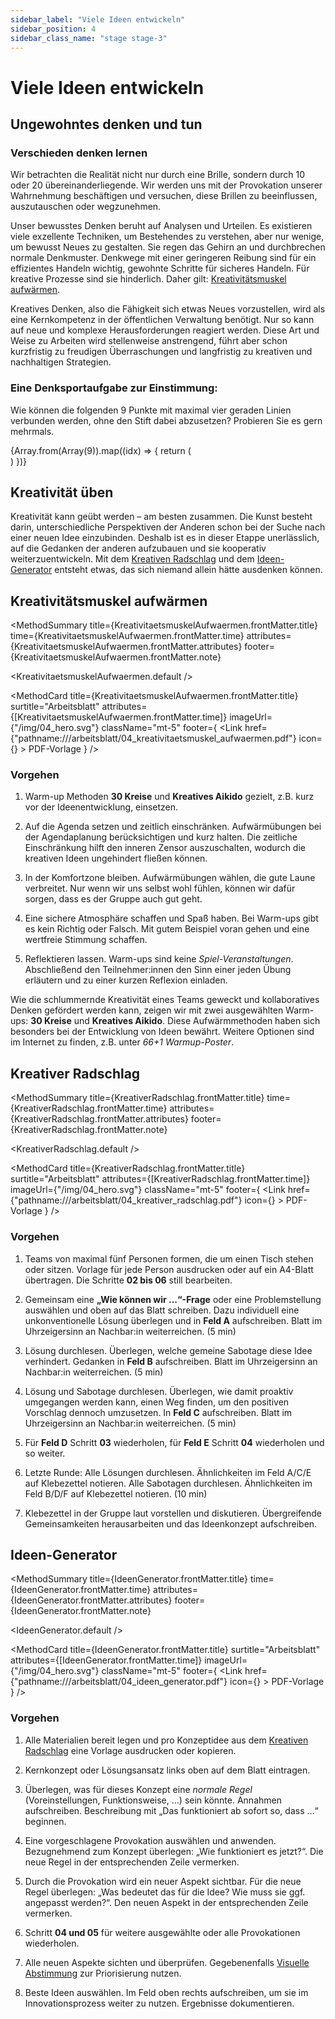 ```yaml
---
sidebar_label: "Viele Ideen entwickeln"
sidebar_position: 4
sidebar_class_name: "stage stage-3"
---
```



# Viele Ideen entwickeln

## Ungewohntes denken und tun

### Verschieden denken lernen

Wir betrachten die Realität nicht nur durch eine Brille, sondern durch 10 oder 20 übereinanderliegende. Wir werden uns mit der Provokation unserer Wahrnehmung beschäftigen und versuchen, diese Brillen zu beeinflussen, auszutauschen oder wegzunehmen.

Unser bewusstes Denken beruht auf Analysen und Urteilen. Es existieren viele exzellente Techniken, um Bestehendes zu verstehen, aber nur wenige, um bewusst Neues zu gestalten. Sie regen das Gehirn an und durchbrechen normale Denkmuster. Denkwege mit einer geringeren Reibung sind für ein effizientes Handeln wichtig, gewohnte Schritte für sicheres Handeln. Für kreative Prozesse sind sie hinderlich. Daher gilt: [Kreativitätsmuskel aufwärmen](#kreativitätsmuskel-aufwärmen).

Kreatives Denken, also die Fähigkeit sich etwas Neues vorzustellen, wird als eine Kernkompetenz in der öffentlichen Verwaltung benötigt. Nur so kann auf neue und komplexe Herausforderungen reagiert werden. Diese Art und Weise zu Arbeiten wird stellenweise anstrengend, führt aber schon kurzfristig zu freudigen Überraschungen und langfristig zu kreativen und nachhaltigen Strategien.

### Eine Denksportaufgabe zur Einstimmung:

Wie können die folgenden 9 Punkte mit maximal vier geraden Linien verbunden werden, ohne den Stift dabei abzusetzen? Probieren Sie es gern mehrmals.

<div className="grid grid-cols-3 grid-rows-3">
  {Array.from(Array(9)).map((idx) => {
    return (
      <div key={idx} className="m-7 bg-blue-500 w-4 h-4 rounded-full"></div>
      )
})}

</div>

## Kreativität üben

Kreativität kann geübt werden – am besten zusammen. Die Kunst besteht darin, unterschiedliche Perspektiven der Anderen schon bei der Suche nach einer neuen Idee einzubinden. Deshalb ist es in dieser Etappe unerlässlich, auf die Gedanken der anderen aufzubauen und sie kooperativ weiterzuentwickeln. Mit dem [Kreativen Radschlag](#kreativer-radschlag) und dem [Ideen-Generator](#ideen-generator) entsteht etwas, das sich niemand allein hätte ausdenken können.

## Kreativitätsmuskel aufwärmen

<MethodSummary
  title={KreativitaetsmuskelAufwaermen.frontMatter.title}
  time={KreativitaetsmuskelAufwaermen.frontMatter.time}
  attributes={KreativitaetsmuskelAufwaermen.frontMatter.attributes}
  footer={KreativitaetsmuskelAufwaermen.frontMatter.note}
>
  <KreativitaetsmuskelAufwaermen.default />
</MethodSummary>

<MethodCard
  title={KreativitaetsmuskelAufwaermen.frontMatter.title}
  surtitle="Arbeitsblatt"
  attributes={[KreativitaetsmuskelAufwaermen.frontMatter.time]}
  imageUrl={"/img/04_hero.svg"}
  className="mt-5"
  footer={
    <Link
      href={"pathname:///arbeitsblatt/04_kreativitaetsmuskel_aufwaermen.pdf"}
      icon={<EditIcon className="w-3 h-3 text-inherit" />}
    >
      PDF-Vorlage
    </Link>
  }
/>

### Vorgehen

1. Warm-up Methoden **30 Kreise** und **Kreatives Aikido** gezielt, z.B. kurz vor der Ideenentwicklung, einsetzen.

2. Auf die Agenda setzen und zeitlich einschränken. Aufwärmübungen bei der Agendaplanung berücksichtigen und kurz halten. Die zeitliche Einschränkung hilft den inneren Zensor auszuschalten, wodurch die kreativen Ideen ungehindert fließen können.

3. In der Komfortzone bleiben. Aufwärmübungen wählen, die gute Laune verbreitet. Nur wenn wir uns selbst wohl fühlen, können wir dafür sorgen, dass es der Gruppe auch gut geht.

4. Eine sichere Atmosphäre schaffen und Spaß haben. Bei Warm-ups gibt es kein Richtig oder Falsch. Mit gutem Beispiel voran gehen und eine wertfreie Stimmung schaffen.

5. Reflektieren lassen. Warm-ups sind keine _Spiel-Veranstaltungen_. Abschließend den Teilnehmer:innen den Sinn einer jeden Übung erläutern und zu einer kurzen Reflexion einladen.

Wie die schlummernde Kreativität eines Teams geweckt und kollaboratives Denken gefördert werden kann, zeigen wir mit zwei ausgewählten Warm-ups: **30 Kreise** und **Kreatives Aikido**. Diese Aufwärmmethoden haben sich besonders bei der Entwicklung von Ideen bewährt. Weitere Optionen sind im Internet zu finden, z.B. unter _66+1 Warmup-Poster_.

## Kreativer Radschlag

<MethodSummary
  title={KreativerRadschlag.frontMatter.title}
  time={KreativerRadschlag.frontMatter.time}
  attributes={KreativerRadschlag.frontMatter.attributes}
  footer={KreativerRadschlag.frontMatter.note}
>
  <KreativerRadschlag.default />
</MethodSummary>

<MethodCard
  title={KreativerRadschlag.frontMatter.title}
  surtitle="Arbeitsblatt"
  attributes={[KreativerRadschlag.frontMatter.time]}
  imageUrl={"/img/04_hero.svg"}
  className="mt-5"
  footer={
    <Link
      href={"pathname:///arbeitsblatt/04_kreativer_radschlag.pdf"}
      icon={<EditIcon className="w-3 h-3 text-inherit" />}
    >
      PDF-Vorlage
    </Link>
  }
/>

### Vorgehen

1. Teams von maximal fünf Personen formen, die um einen Tisch stehen oder sitzen. Vorlage für jede Person ausdrucken oder auf ein A4-Blatt übertragen. Die Schritte **02 bis 06** still bearbeiten.

2. Gemeinsam eine **„Wie können wir ...“-Frage** oder eine Problemstellung auswählen und oben auf das Blatt schreiben. Dazu individuell eine unkonventionelle Lösung überlegen und in **Feld A** aufschreiben. Blatt im Uhrzeigersinn an Nachbar:in weiterreichen. (5 min)

3. Lösung durchlesen. Überlegen, welche gemeine Sabotage diese Idee verhindert. Gedanken in **Feld B** aufschreiben. Blatt im Uhrzeigersinn an Nachbar:in weiterreichen. (5 min)

4. Lösung und Sabotage durchlesen. Überlegen, wie damit proaktiv umgegangen werden kann, einen Weg finden, um den positiven Vorschlag dennoch umzusetzen. In **Feld C** aufschreiben. Blatt im Uhrzeigersinn an Nachbar:in weiterreichen. (5 min)

5. Für **Feld D** Schritt **03** wiederholen, für **Feld E** Schritt **04** wiederholen und so weiter.

6. Letzte Runde: Alle Lösungen durchlesen. Ähnlichkeiten im Feld A/C/E auf Klebezettel notieren. Alle Sabotagen durchlesen. Ähnlichkeiten im Feld B/D/F auf Klebezettel notieren. (10 min)

7. Klebezettel in der Gruppe laut vorstellen und diskutieren. Übergreifende Gemeinsamkeiten herausarbeiten und das Ideenkonzept aufschreiben.

## Ideen-Generator

<MethodSummary
  title={IdeenGenerator.frontMatter.title}
  time={IdeenGenerator.frontMatter.time}
  attributes={IdeenGenerator.frontMatter.attributes}
  footer={IdeenGenerator.frontMatter.note}
>
  <IdeenGenerator.default />
</MethodSummary>

<MethodCard
  title={IdeenGenerator.frontMatter.title}
  surtitle="Arbeitsblatt"
  attributes={[IdeenGenerator.frontMatter.time]}
  imageUrl={"/img/04_hero.svg"}
  className="mt-5"
  footer={
    <Link
      href={"pathname:///arbeitsblatt/04_ideen_generator.pdf"}
      icon={<EditIcon className="w-3 h-3 text-inherit" />}
    >
      PDF-Vorlage
    </Link>
  }
/>

### Vorgehen

1. Alle Materialien bereit legen und pro Konzeptidee aus dem [Kreativen Radschlag](#kreativer-radschlag) eine Vorlage ausdrucken oder kopieren.

2. Kernkonzept oder Lösungsansatz links oben auf dem Blatt eintragen.

3. Überlegen, was für dieses Konzept eine _normale Regel_ (Voreinstellungen, Funktionsweise, ...) sein könnte. Annahmen aufschreiben. Beschreibung mit „Das funktioniert ab sofort so, dass …“ beginnen.

4. Eine vorgeschlagene Provokation auswählen und anwenden. Bezugnehmend zum Konzept überlegen: „Wie funktioniert es jetzt?“. Die neue Regel in der entsprechenden Zeile vermerken.

5. Durch die Provokation wird ein neuer Aspekt sichtbar. Für die neue Regel überlegen: „Was bedeutet das für die Idee? Wie muss sie ggf. angepasst werden?“. Den neuen Aspekt in der entsprechenden Zeile vermerken.

6. Schritt **04 und 05** für weitere ausgewählte oder alle Provokationen wiederholen.

7. Alle neuen Aspekte sichten und überprüfen. Gegebenenfalls [Visuelle Abstimmung](/buch/entwerfen/idee-ausarbeiten#visuelle-abstimmung) zur Priorisierung nutzen.

8. Beste Ideen auswählen. Im Feld oben rechts aufschreiben, um sie im Innovationsprozess weiter zu nutzen. Ergebnisse dokumentieren.
